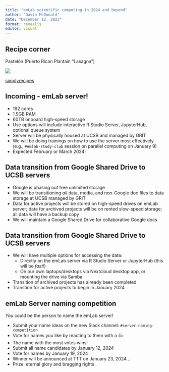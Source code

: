```yaml
---
title: "emLab scientific computing in 2024 and beyond"
author: "Gavin McDonald"
date: "December 12, 2023"
format: revealjs
editor: visual
---
```


## Recipe corner

Pastelón (Puerto Rican Plantain "Lasagna")

![](pastelon.jpeg)

[simplyrecipes](https://www.simplyrecipes.com/recipes/pastelon_puerto_rican_plantain_lasagna/)

## Incoming - emLab server!

-   192 cores
-   1.5GB RAM
-   60TB onboard high-speed storage
-   Use options will include interactive R Studio Server, JupyterHub, optional queue system
-   Server will be physically housed at UCSB and managed by GRIT
-   We will be doing trainings on how to use the server most effectively (e.g., `#emlab-study-club` session on parallel computing on January 9)
-   Expected February or March 2024!

## Data transition from Google Shared Drive to UCSB servers

-   Google is phasing out free unlimited storage
-   We will be transitioning *all* data, media, and non-Google doc files to data storage at UCSB managed by GRIT
-   Data for active projects will be stored on high-speed drives on emLab server; data for archived projects will be on rented slow-speed storage; all data will have a backup copy
-   We will maintain a Google Shared Drive for collaborative Google docs

## Data transition from Google Shared Drive to UCSB servers

-   We will have multiple options for accessing the data:
    -   Directly on the emLab server via R Studio Server or JupyterHub (this will be *fast!*)
    -   On our own laptops/desktops via Nextcloud desktop app, or mounting the drive via Samba
-   Transition of archived projects has already been completed
-   Transtion for active projects to begin in January 2024

## emLab Server naming competition

*You* could be the person to name the emLab server!

-   Submit your name ideas on the new Slack channel: `#server-naming-competition`
-   Vote for names you like by reacting to them with a 👍
-   The name with the most votes wins!
-   Submit all name candidates by January 12, 2024
-   Vote for names by January 19, 2024
-   Winner will be announced at TTT on January 23, 2024...
-   Prize: eternal glory and bragging rights
